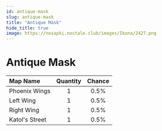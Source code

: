 ```yaml
---
id: antique-mask
slug: antique-mask
title: "Antique Mask"
hide_title: true
image: https://nosapki.nostale.club/images/Ikona/2427.png
---
```



# <ItemIcon iconId="2427" height="32"/> Antique Mask
|Map Name|Quantity|Chance|
|:--|:-:|:-:|
|Phoenix Wings|1|0.5%|
|Left Wing|1|0.5%|
|Right Wing|1|0.5%|
|Katol's Street|1|0.5%|

